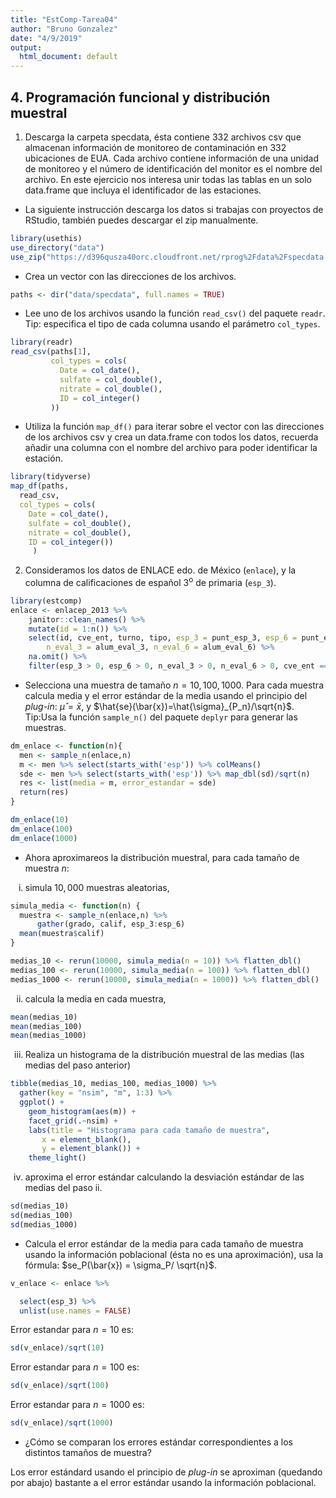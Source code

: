 ```yaml
---
title: "EstComp-Tarea04"
author: "Bruno Gonzalez"
date: "4/9/2019"
output:
  html_document: default
---
```


## 4. Programación funcional y distribución muestral {-}

1. Descarga la carpeta specdata, ésta contiene 332 archivos csv que almacenan información de monitoreo de contaminación en 332 ubicaciones de EUA. Cada archivo contiene información de una unidad de monitoreo y el número de identificación del monitor es el nombre del archivo. En este ejercicio nos interesa unir todas las tablas en un solo data.frame que incluya el identificador de las estaciones.

  + La siguiente instrucción descarga los datos si trabajas con proyectos de 
  RStudio, también puedes descargar el zip manualmente.

```r
library(usethis)
use_directory("data") 
use_zip("https://d396qusza40orc.cloudfront.net/rprog%2Fdata%2Fspecdata.zip", destdir = "data")
```

  + Crea un vector con las direcciones de los archivos.

```r
paths <- dir("data/specdata", full.names = TRUE)

```
  
  + Lee uno de los archivos usando la función `read_csv()` del paquete `readr`. Tip: especifica el tipo de cada columna usando el parámetro `col_types`.
  
```r
library(readr)
read_csv(paths[1],
         col_types = cols(
           Date = col_date(),
           sulfate = col_double(),
           nitrate = col_double(),
           ID = col_integer()
         ))
```
  
  
  + Utiliza la función `map_df()` para iterar sobre el vector con las direcciones de los archivos csv y crea un data.frame con todos los datos,   recuerda añadir una columna con el nombre del archivo para poder identificar
  la estación.
  
```r
library(tidyverse)
map_df(paths,
  read_csv,
  col_types = cols(
    Date = col_date(),
    sulfate = col_double(),
    nitrate = col_double(),
    ID = col_integer())
     )
```

  
2. Consideramos los datos de ENLACE edo. de México (`enlace`), y la columna de calificaciones de español 3^o^ de primaria (`esp_3`). 

```r
library(estcomp)
enlace <- enlacep_2013 %>% 
    janitor::clean_names() %>% 
    mutate(id = 1:n()) %>% 
    select(id, cve_ent, turno, tipo, esp_3 = punt_esp_3, esp_6 = punt_esp_6, 
        n_eval_3 = alum_eval_3, n_eval_6 = alum_eval_6) %>% 
    na.omit() %>% 
    filter(esp_3 > 0, esp_6 > 0, n_eval_3 > 0, n_eval_6 > 0, cve_ent == "15")

```


- Selecciona una muestra de tamaño $n = 10, 100, 1000$. Para cada muestra calcula media y el error estándar de la media usando el principio del *plug-in*: $\hat{\mu}=\bar{x}$, y $\hat{se}(\bar{x})=\hat{\sigma}_{P_n}/\sqrt{n}$. Tip:Usa la función `sample_n()` del paquete `deplyr` para generar las muestras.

```r

dm_enlace <- function(n){
  men <- sample_n(enlace,n)
  m <- men %>% select(starts_with('esp')) %>% colMeans()
  sde <- men %>% select(starts_with('esp')) %>% map_dbl(sd)/sqrt(n)
  res <- list(media = m, error_estandar = sde)
  return(res)
}

dm_enlace(10)
dm_enlace(100)
dm_enlace(1000)

```


- Ahora aproximareos la distribución muestral, para cada tamaño de muestra $n$: 
i) simula $10,000$ muestras aleatorias,
```r
simula_media <- function(n) {
  muestra <- sample_n(enlace,n) %>% 
      gather(grado, calif, esp_3:esp_6)
  mean(muestra$calif)  
}

medias_10 <- rerun(10000, simula_media(n = 10)) %>% flatten_dbl()
medias_100 <- rerun(10000, simula_media(n = 100)) %>% flatten_dbl() 
medias_1000 <- rerun(10000, simula_media(n = 1000)) %>% flatten_dbl()

```

ii) calcula la media en cada muestra,

```r
mean(medias_10)
mean(medias_100)
mean(medias_1000)
```

iii) Realiza un histograma de la distribución muestral de las medias (las medias del paso anterior)

```r

tibble(medias_10, medias_100, medias_1000) %>% 
  gather(key = "nsim", "m", 1:3) %>% 
  ggplot() +
    geom_histogram(aes(m)) +
    facet_grid(.~nsim) +
    labs(title = "Histograma para cada tamaño de muestra",
       x = element_blank(),
       y = element_blank()) +
    theme_light()

```


iv) aproxima el error estándar calculando la desviación estándar de las medias del paso ii.

```r

sd(medias_10)
sd(medias_100)
sd(medias_1000)

```



- Calcula el error estándar de la media para cada tamaño de muestra usando la información poblacional (ésta no es una aproximación), usa la fórmula: $se_P(\bar{x}) = \sigma_P/ \sqrt{n}$.

```r
v_enlace <- enlace %>% 

  select(esp_3) %>%
  unlist(use.names = FALSE)

```

Error estandar para $n = 10$ es:
```r
sd(v_enlace)/sqrt(10) 
```

Error estandar para $n = 100$ es:
```r
sd(v_enlace)/sqrt(100) 
```

Error estandar para $n = 1000$ es:
```r
sd(v_enlace)/sqrt(1000) 
```

- ¿Cómo se comparan los errores estándar correspondientes a los distintos tamaños de muestra? 

Los error estándard usando el principio de *plug-in* se aproximan (quedando por abajo) bastante a el error estándar usando la información poblacional.
  


